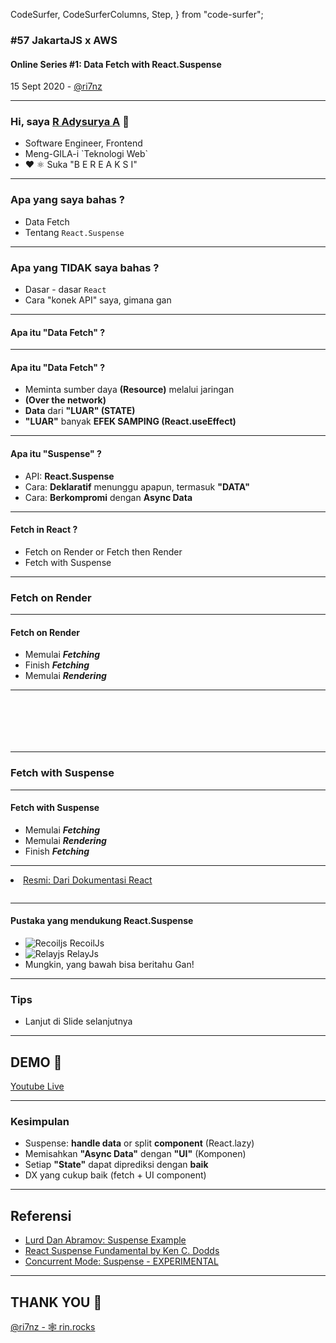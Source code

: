   CodeSurfer,
  CodeSurferColumns,
  Step,
} from "code-surfer";



### #57 JakartaJS x AWS  
#### Online Series #1: Data Fetch with React.Suspense

15 Sept 2020 - [@ri7nz](https://github.com/ri7nz) 

---

### Hi, saya [R Adysurya A](https://github.com/ri7nz) 👋

<ul>
    <Appear>
        <li> Software Engineer, Frontend </li>
        <li> Meng-GILA-i `Teknologi Web` </li>
        <li> ❤️ ⚛️ Suka "B E R E A K S I"</li>
    </Appear>
</ul>

---

### Apa yang saya bahas ?

<ul>
    <Appear>
        <li>Data Fetch</li>
        <li>Tentang <code>React.Suspense</code></li>
    </Appear>
</ul>

---

### Apa yang TIDAK saya bahas ? 

<ul>
    <Appear>
        <li>Dasar - dasar <code>React</code></li>
        <li>Cara "konek API" saya, gimana gan</li>
    </Appear>
</ul>

---

<h4> Apa itu "Data Fetch" ? </h4>

---

<h4> Apa itu "Data Fetch" ? </h4>

<ul>
    <Appear>
        <li>Meminta sumber daya <strong>(Resource)</strong> melalui jaringan</li>
        <li> <strong> (Over the network)</strong></li>
        <li> <strong>Data</strong> dari <strong> "LUAR" (STATE)</strong> </li>
        <li> <strong>"LUAR"</strong> banyak <strong>EFEK SAMPING (React.useEffect)</strong></li>
    </Appear>
</ul>

---

<h4> Apa itu "Suspense" ? </h4>

<ul>
    <Appear>
        <li> API: <strong>React.Suspense</strong> </li>
        <li> Cara: <strong>Deklaratif</strong> menunggu apapun, termasuk <strong>"DATA"</strong> </li>
        <li> Cara: <strong>Berkompromi</strong> dengan <strong> Async Data </strong> </li>
    </Appear>
</ul>

---

<h4> Fetch in React ? </h4>

<ul>
    <Appear>
        <li> Fetch on Render or Fetch then Render </li>
        <li> Fetch with Suspense </li>
    </Appear>
</ul>

---

### Fetch on Render

---

<h4> Fetch on Render </h4>

<ul>
    <Appear>
        <li> Memulai <i><strong>Fetching</strong></i> </li>
        <li> Finish <i><strong>Fetching</strong></i> </li>
        <li> Memulai <i><strong>Rendering</strong></i> </li>
    </Appear>
</ul>

---

<CodeSurferColumns>

<Step  subtitle="Github User: ri7nz">

```js 2:33 file=./ri7nz.json
```

</Step>

<Step>

```js file=./a-github-user.js
```

</Step>

<Step title="deklarasi STATE user">

```js 2 file=./a-github-user.js
```

</Step>

<Step title="efek samping">

```js 4:6 file=./a-github-user.js
```

</Step>

<Step title="handle STATE `user`">

```js 8:10 file=./a-github-user.js
```

</Step>

<Step title="REnder Komponen">

```js 12:17 file=./a-github-user.js
```

</Step>

</CodeSurferColumns>

---

### Fetch with Suspense

---

<h4> Fetch with Suspense </h4>

<ul>
    <Appear>
        <li> Memulai <i><strong>Fetching</strong></i> </li>
        <li> Memulai <i><strong>Rendering</strong></i> </li>
        <li> Finish <i><strong>Fetching</strong></i> </li>
    </Appear>
</ul>

---

<CodeSurferColumns>

<Step>
    <li> <a href="https://codesandbox.io/s/frosty-hermann-bztrp"> Resmi: Dari Dokumentasi React </a> </li>
</Step>

<Step>

```js file=./hoc-integration-suspense.js
```

</Step>

</CodeSurferColumns>

---

<h4> Pustaka yang mendukung React.Suspense </h4>

<ul style={{listStyle: "none"}}>
<Appear>

<li style={{display: "flex", flexDirection: "row"}} > <Image
    src={"https://recoiljs.org/img/favicon.ico"}
    alt="Recoiljs"
    style={{width: "50px", height: "50px", marginRight: "5px" }}
/> RecoilJs </li>

<li style={{display: "flex", flexDirection: "row"}} >
<Image
    src={"https://relay.dev/img/favicon.png"}
    alt="Relayjs"
    style={{width: "50px", height: "50px"}}
/> RelayJs
</li>

<li> Mungkin, yang bawah bisa beritahu Gan!</li>

</Appear>
</ul>

---

### Tips 

<ul>
    <Appear>
        <li>Lanjut di Slide selanjutnya</li>
    </Appear>
</ul>

---


## DEMO 🥳

[Youtube Live](https://youtu.be/PyhqXAe-zhM?t=2028)

---

### Kesimpulan

* Suspense: **handle data** or split **component** (React.lazy)
* Memisahkan **"Async Data"** dengan **"UI"** (Komponen)
* Setiap **"State"** dapat diprediksi dengan **baik**  
* DX yang cukup baik (fetch + UI component)

---

## Referensi

* [Lurd Dan Abramov: Suspense Example](https://codesandbox.io/s/frosty-hermann-bztrp)
* [React Suspense Fundamental by Ken C. Dodds](https://egghead.io/lessons/react-learn-fundamentals-of-react-suspense)
* [Concurrent Mode: Suspense - EXPERIMENTAL](https://reactjs.org/docs/concurrent-mode-suspense.html)

---

## THANK YOU 👐

[@ri7nz - 🕸️ rin.rocks](https://rin.rocks)
